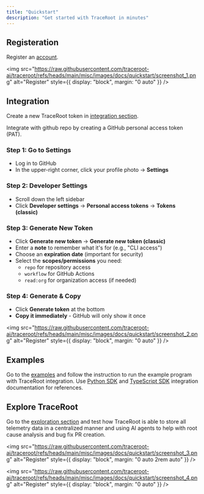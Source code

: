 ```yaml
---
title: "Quickstart"
description: "Get started with TraceRoot in minutes"
---
```


## Registeration
Register an [account](https://auth.traceroot.ai/).

<img
  src="https://raw.githubusercontent.com/traceroot-ai/traceroot/refs/heads/main/misc/images/docs/quickstart/screenshot_1.png"
  alt="Register"
  style={{ display: "block", margin: "0 auto" }}
/>

## Integration
Create a new TraceRoot token in [integration section](https://test.traceroot.ai/integrate).

Integrate with github repo by creating a GitHub personal access token (PAT).

<AccordionGroup>
<Accordion title="📋 How to create a GitHub Personal Access Token (PAT)">

### Step 1: Go to Settings
- Log in to GitHub
- In the upper-right corner, click your profile photo -> **Settings**

### Step 2: Developer Settings
- Scroll down the left sidebar
- Click **Developer settings** -> **Personal access tokens** -> **Tokens (classic)**

### Step 3: Generate New Token
- Click **Generate new token** -> **Generate new token (classic)**
- Enter a **note** to remember what it's for (e.g., "CLI access")
- Choose an **expiration date** (important for security)
- Select the **scopes/permissions** you need:
  - `repo` for repository access
  - `workflow` for GitHub Actions
  - `read:org` for organization access (if needed)

### Step 4: Generate & Copy
- Click **Generate token** at the bottom
- **Copy it immediately** - GitHub will only show it once

</Accordion>
</AccordionGroup>


<img
  src="https://raw.githubusercontent.com/traceroot-ai/traceroot/refs/heads/main/misc/images/docs/quickstart/screenshot_2.png"
  alt="Register"
  style={{ display: "block", margin: "0 auto" }}
/>

## Examples
Go to the [examples](https://github.com/traceroot-ai/traceroot/tree/main/examples/distributed_services/multi_code_agent) and follow the instruction to run the example program with TraceRoot integration.
Use [Python SDK](sdk/python) and [TypeScript SDK](sdk/typescript) integration documentation for references.

## Explore TraceRoot
Go to the [exploration section](https://test.traceroot.ai/explore) and test how TraceRoot is able to store all telemetry data in a centralized manner and using AI agents to help with root cause analysis and bug fix PR creation.

<img
  src="https://raw.githubusercontent.com/traceroot-ai/traceroot/refs/heads/main/misc/images/docs/quickstart/screenshot_3.png"
  alt="Register"
  style={{ display: "block", margin: "0 auto 2rem auto" }}
/>

<img
  src="https://raw.githubusercontent.com/traceroot-ai/traceroot/refs/heads/main/misc/images/docs/quickstart/screenshot_4.png"
  alt="Register"
  style={{ display: "block", margin: "0 auto" }}
/>
